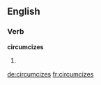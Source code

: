 
==English==

===Verb===
'''circumcizes'''

# {{en-third-person singular of|circumcize}}

[[de:circumcizes]]
[[fr:circumcizes]]